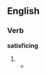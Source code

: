 
==English==

===Verb===
'''satisficing'''

# {{present participle of|[[satisfice]]}}
#* {{quote-journal|year=1956|author=Simon, H. A.|title=Rational choice and the structure of the environment|journal=Psychological Review|volume=63 No. 2|page=136|passage=A ‘satisficing’ path, a path that will permit satisfaction at some specified level of all its needs.}}